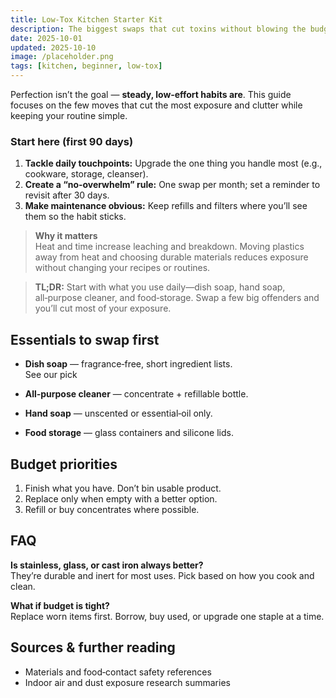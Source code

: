 ```yaml
---
title: Low‑Tox Kitchen Starter Kit
description: The biggest swaps that cut toxins without blowing the budget.
date: 2025-10-01
updated: 2025-10-10
image: /placeholder.png
tags: [kitchen, beginner, low-tox]
---
```

Perfection isn’t the goal — **steady, low‑effort habits are**. This guide focuses on the few moves that cut the most exposure and clutter while keeping your routine simple.

### Start here (first 90 days)
1. **Tackle daily touchpoints:** Upgrade the one thing you handle most (e.g., cookware, storage, cleanser).
2. **Create a “no‑overwhelm” rule:** One swap per month; set a reminder to revisit after 30 days.
3. **Make maintenance obvious:** Keep refills and filters where you’ll see them so the habit sticks.

> **Why it matters**  
> Heat and time increase leaching and breakdown. Moving plastics away from heat and choosing durable materials reduces exposure without changing your recipes or routines.

> **TL;DR:** Start with what you use daily—dish soap, hand soap, all‑purpose cleaner, and food‑storage. Swap a few big offenders and you’ll cut most of your exposure.

## Essentials to swap first

- **Dish soap** — fragrance‑free, short ingredient lists.  
  <AmazonLink asin="B07PGL2N7J">See our pick</AmazonLink>

- **All‑purpose cleaner** — concentrate + refillable bottle.

- **Hand soap** — unscented or essential‑oil only.

- **Food storage** — glass containers and silicone lids.

## Budget priorities

1. Finish what you have. Don’t bin usable product.  
2. Replace only when empty with a better option.  
3. Refill or buy concentrates where possible.

## FAQ
**Is stainless, glass, or cast iron always better?**  
They’re durable and inert for most uses. Pick based on how you cook and clean.

**What if budget is tight?**  
Replace worn items first. Borrow, buy used, or upgrade one staple at a time.

## Sources & further reading
- Materials and food‑contact safety references
- Indoor air and dust exposure research summaries
